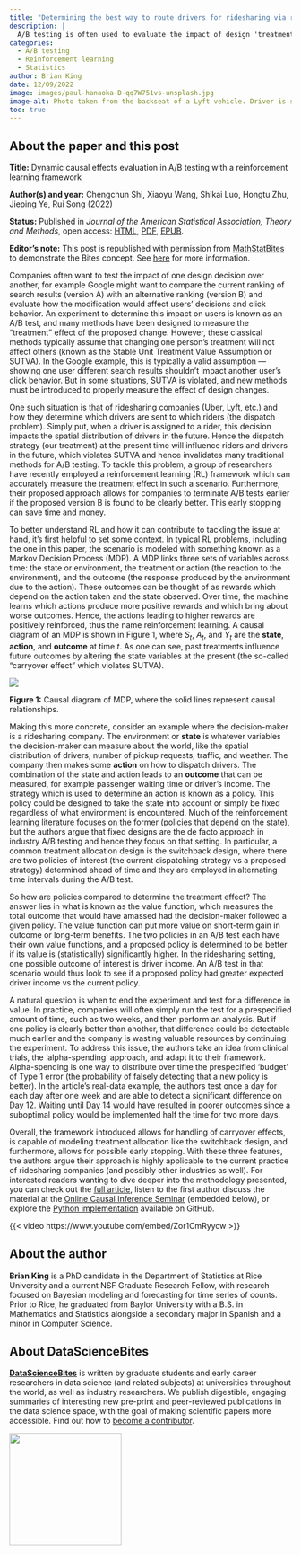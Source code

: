 ```yaml
---
title: "Determining the best way to route drivers for ridesharing via reinforcement learning"
description: |
  A/B testing is often used to evaluate the impact of design 'treatments' — for example, are people who see advert A more likely to buy something than those who see advert B? Classical methods typically assume that changing one person’s treatment will not affect others, but what if that's not the case? A paper by Shi et al. aims to address this problem.  
categories:
  - A/B testing
  - Reinforcement learning
  - Statistics
author: Brian King
date: 12/09/2022
image: images/paul-hanaoka-D-qq7W751vs-unsplash.jpg
image-alt: Photo taken from the backseat of a Lyft vehicle. Driver is seen in profile to the left of the picture. Phone is mounted on the dash and displays a maps app that is tracking the route to the passenger's destination. Photo by Paul Hanaoka on Unsplash.
toc: true
---
```

:::{.callout-note collapse="false"}
## About the paper and this post

**Title:** Dynamic causal effects evaluation in A/B testing with a reinforcement learning framework

**Author(s) and year:** Chengchun Shi, Xiaoyu Wang, Shikai Luo, Hongtu Zhu, Jieping Ye, Rui Song (2022)

**Status:** Published in *Journal of the American Statistical Association, Theory and Methods*, open access: [HTML](https://www.tandfonline.com/doi/full/10.1080/01621459.2022.2027776), [PDF](https://www.tandfonline.com/doi/epdf/10.1080/01621459.2022.2027776?needAccess=true&role=button), [EPUB](https://www.tandfonline.com/doi/epub/10.1080/01621459.2022.2027776?needAccess=true&role=button). 

**Editor's note:** This post is republished with permission from [MathStatBites](https://mathstatbites.org/determining-the-best-way-to-route-drivers-for-ridesharing-via-reinforcement-learning/) to demonstrate the Bites concept. See [here](ridesharing.qmd#about-datasciencebites) for more information.
:::

Companies often want to test the impact of one design decision over another, for example Google might want to compare the current ranking of search results (version A) with an alternative ranking (version B) and evaluate how the modification would affect users’ decisions and click behavior. An experiment to determine this impact on users is known as an A/B test, and many methods have been designed to measure the "treatment" effect of the proposed change.  However, these classical methods typically assume that changing one person’s treatment will not affect others (known as the Stable Unit Treatment Value Assumption or SUTVA). In the Google example, this is typically a valid assumption — showing one user different search results shouldn’t impact another user’s click behavior. But in some situations, SUTVA is violated, and new methods must be introduced to properly measure the effect of design changes. 

One such situation is that of ridesharing companies (Uber, Lyft, etc.) and how they determine which drivers are sent to which riders (the dispatch problem). Simply put, when a driver is assigned to a rider, this decision impacts the spatial distribution of drivers in the future. Hence the dispatch strategy (our treatment) at the present time will influence riders and drivers in the future, which violates SUTVA and hence invalidates many traditional methods for A/B testing. To tackle this problem, a group of researchers have recently employed a reinforcement learning (RL) framework which can accurately measure the treatment effect in such a scenario. Furthermore, their proposed approach allows for companies to terminate A/B tests earlier if the proposed version B is found to be clearly better. This early stopping can save time and money.

To better understand RL and how it can contribute to tackling the issue at hand, it’s first helpful to set some context.  In typical RL problems, including the one in this paper, the scenario is modeled with something known as a Markov Decision Process (MDP). A MDP links three sets of variables across time: the state or environment, the treatment or action (the reaction to the environment), and the outcome (the response produced by the environment due to the action). These outcomes can be thought of as rewards which depend on the action taken and the state observed. Over time, the machine learns which actions produce more positive rewards and which bring about worse outcomes. Hence, the actions leading to higher rewards are positively reinforced, thus the name reinforcement learning. A causal diagram of an MDP is shown in Figure 1, where *S*~*t*~, *A*~*t*~, and *Y*~*t*~ are the **state**, **action**, and **outcome** at time *t*. As one can see, past treatments influence future outcomes by altering the state variables at the present (the so-called “carryover effect” which violates SUTVA).

::: {.column-page}
![](images/ridesharing-fig1.png){fig-alt="A causal diagram of a Markov Decision Process is shown in this figure. Green circles represent states, with arrows leading to red diamonds and blue squares representing, respectively, actions and outcomes. Actions are linked to new states by arrows, and prior states are linked to new states by curved arrows. This illustration conveys how past treatments influence future outcomes by altering the state variables at the present (the so-called “carryover effect” which violates the stable unit treatment value assumption)."}
:::
::: {.column-margin}
**Figure 1:** Causal diagram of MDP, where the solid lines represent causal relationships.
:::

Making this more concrete, consider an example where the decision-maker is a ridesharing company.  The environment or **state** is whatever variables the decision-maker can measure about the world, like the spatial distribution of drivers, number of pickup requests, traffic, and weather. The company then makes some **action** on how to dispatch drivers. The combination of the state and action leads to an **outcome** that can be measured, for example passenger waiting time or driver’s income. The strategy which is used to determine an action is known as a policy. This policy could be designed to take the state into account or simply be fixed regardless of what environment is encountered. Much of the reinforcement learning literature focuses on the former (policies that depend on the state), but the authors argue that fixed designs are the de facto approach in industry A/B testing and hence they focus on that setting. In particular, a common treatment allocation design is the switchback design, where there are two policies of interest (the current dispatching strategy vs a proposed strategy) determined ahead of time and they are employed in alternating time intervals during the A/B test.

So how are policies compared to determine the treatment effect? The answer lies in what is known as the value function, which measures the total outcome that would have amassed had the decision-maker followed a given policy. The value function can put more value on short-term gain in outcome or long-term benefits. The two policies in an A/B test each have their own value functions, and a proposed policy is determined to be better if its value is (statistically) significantly higher. In the ridesharing setting, one possible outcome of interest is driver income. An A/B test in that scenario would thus look to see if a proposed policy had greater expected driver income vs the current policy.

A natural question is when to end the experiment and test for a difference in value. In practice, companies will often simply run the test for a prespecified amount of time, such as two weeks, and then perform an analysis. But if one policy is clearly better than another, that difference could be detectable much earlier and the company is wasting valuable resources by continuing the experiment. To address this issue, the authors take an idea from clinical trials, the ‘alpha-spending’ approach, and adapt it to their framework. Alpha-spending is one way to distribute over time the prespecified ‘budget’ of Type 1 error (the probability of falsely detecting that a new policy is better). In the article’s real-data example, the authors test once a day for each day after one week and are able to detect a significant difference on Day 12. Waiting until Day 14 would have resulted in poorer outcomes since a suboptimal policy would be implemented half the time for two more days.

Overall, the framework introduced allows for handling of carryover effects, is capable of modeling treatment allocation like the switchback design, and furthermore, allows for possible early stopping. With these three features, the authors argue their approach is highly applicable to the current practice of ridesharing companies (and possibly other industries as well). For interested readers wanting to dive deeper into the methodology presented, you can check out the [full article](https://www.tandfonline.com/doi/full/10.1080/01621459.2022.2027776), listen to the first author discuss the material at the [Online Causal Inference Seminar](https://www.youtube.com/watch?v=Zor1CmRyycw) (embedded below), or explore the [Python implementation](https://github.com/callmespring/CausalRL) available on GitHub.

{{< video https://www.youtube.com/embed/Zor1CmRyycw >}}

## About the author
**Brian King** is a PhD candidate in the Department of Statistics at Rice University and a current NSF Graduate Research Fellow, with research focused on Bayesian modeling and forecasting for time series of counts. Prior to Rice, he graduated from Baylor University with a B.S. in Mathematics and Statistics alongside a secondary major in Spanish and a minor in Computer Science.

## About DataScienceBites
[**DataScienceBites**](/news-and-views/datasciencebites/index.qmd) is written by graduate students and early career researchers in data science (and related subjects) at universities throughout the world, as well as industry researchers. We publish digestible, engaging summaries of interesting new pre-print and peer-reviewed publications in the data science space, with the goal of making scientific papers more accessible. Find out how to [become a contributor](/contributor-docs/datasciencebites.qmd).

[![](/news-and-views/datasciencebites/datasciencebites-logo.png){fig-alt="DataScienceBites logo. A dark grey circle with bite marks cut out. Overlaid text says, Import grad_students as writers, import new_research_papers as nrp, print(writers + nrp) and the title DataScienceBites." width="200" fig-align="center"}](/news-and-views/datasciencebites/index.qmd)